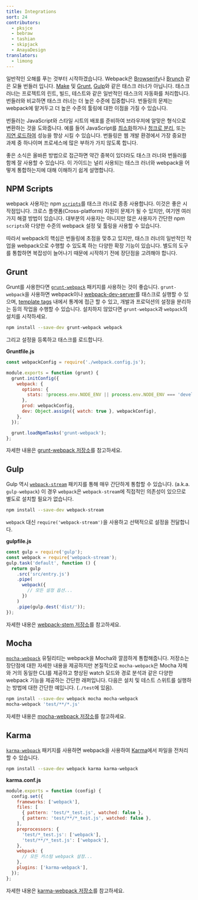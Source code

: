 ```yaml
---
title: Integrations
sort: 24
contributors:
  - pksjce
  - bebraw
  - tashian
  - skipjack
  - AnayaDesign
translators:
  - limong
---
```


일반적인 오해를 푸는 것부터 시작하겠습니다. Webpack은 [Browserify](http://browserify.org/)나 [Brunch](https://brunch.io/) 같은 모듈 번들러 입니다. [Make](https://www.gnu.org/software/make/) 및 [Grunt](https://gruntjs.com/), [Gulp](https://gulpjs.com/)와 같은 태스크 러너가 아닙니다. 태스크 러너는 프로젝트의 린트, 빌드, 테스트와 같은 일반적인 태스크의 자동화를 처리합니다. 번들러와 비교하면 태스크 러너는 더 높은 수준에 집중합니다. 번들링의 문제는 webpack에 맡겨두고 더 높은 수준의 툴링에 대한 이점을 가질 수 있습니다.

번들러는 JavaScript와 스타일 시트의 배포를 준비하여 브라우저에 알맞은 형식으로 변환하는 것을 도와줍니다. 예를 들어 JavaScript를 [최소화](/plugins/terser-webpack-plugin/)하거나 [청크로 분리](/guides/code-splitting), 또는 [지연 로드하여](/guides/lazy-loading) 성능을 향상 시킬 수 있습니다. 번들링은 웹 개발 환경에서 가장 중요한 과제 중 하나이며 프로세스에 많은 부하가 가지 않도록 합니다.

좋은 소식은 올바른 방법으로 접근하면 약간 중복이 있더라도 태스크 러너와 번들러를 함께 잘 사용할 수 있습니다. 이 가이드는 널리 사용되는 태스크 러너와 webpack을 어떻게 통합하는지에 대해 이해하기 쉽게 설명합니다.

## NPM Scripts

webpack 사용자는 npm [`scripts`](https://docs.npmjs.com/misc/scripts)를 태스크 러너로 종종 사용합니다. 이것은 좋은 시작점입니다. 크로스 플랫폼(Cross-platform) 지원이 문제가 될 수 있지만, 여기엔 여러 가지 해결 방법이 있습니다. 대부분의 사용자는 아니지만 많은 사용자가 간단한 npm `scripts`와 다양한 수준의 webpack 설정 및 툴링을 사용할 수 있습니다.

따라서 webpack의 핵심은 번들링에 초점을 맞추고 있지만, 태스크 러너의 일반적인 작업을 webpack으로 수행할 수 있도록 하는 다양한 확장 기능이 있습니다. 별도의 도구를 통합하면 복잡성이 늘어나기 때문에 시작하기 전에 장단점을 고려해야 합니다.

## Grunt

Grunt를 사용한다면 [`grunt-webpack`](https://www.npmjs.com/package/grunt-webpack) 패키지를 사용하는 것이 좋습니다. `grunt-webpack`을 사용하면 webpack이나 [webpack-dev-server](https://github.com/webpack/webpack-dev-server)를 태스크로 실행할 수 있으며, [template tags](https://gruntjs.com/api/grunt.template) 내에서 통계에 접근 할 수 있고, 개발과 프로덕션의 설정을 분리하는 등의 작업을 수행할 수 있습니다. 설치하지 않았다면 `grunt-webpack`과 `webpack`의 설치를 시작하세요.

```bash
npm install --save-dev grunt-webpack webpack
```

그리고 설정을 등록하고 태스크를 로드합니다.

**Gruntfile.js**

```js
const webpackConfig = require('./webpack.config.js');

module.exports = function (grunt) {
  grunt.initConfig({
    webpack: {
      options: {
        stats: !process.env.NODE_ENV || process.env.NODE_ENV === 'development',
      },
      prod: webpackConfig,
      dev: Object.assign({ watch: true }, webpackConfig),
    },
  });

  grunt.loadNpmTasks('grunt-webpack');
};
```

자세한 내용은 [grunt-webpack 저장소](https://github.com/webpack-contrib/grunt-webpack)를 참고하세요.

## Gulp

Gulp 역시 [`webpack-stream`](https://github.com/shama/webpack-stream) 패키지를 통해 매우 간단하게 통합할 수 있습니다. (a.k.a. `gulp-webpack`) 이 경우 `webpack`은 `webpack-stream`에 직접적인 의존성이 있으므로 별도로 설치할 필요가 없습니다.

```bash
npm install --save-dev webpack-stream
```

`webpack` 대신 `require('webpack-stream')`을 사용하고 선택적으로 설정을 전달합니다.

**gulpfile.js**

```js
const gulp = require('gulp');
const webpack = require('webpack-stream');
gulp.task('default', function () {
  return gulp
    .src('src/entry.js')
    .pipe(
      webpack({
        // 모든 설정 옵션...
      })
    )
    .pipe(gulp.dest('dist/'));
});
```

자세한 내용은 [webpack-stem 저장소](https://github.com/shama/webpack-stream)를 참고하세요.

## Mocha

[`mocha-webpack`](https://github.com/zinserjan/mocha-webpack) 유틸리티는 webpack을 Mocha와 깔끔하게 통합해줍니다. 저장소는 장단점에 대한 자세한 내용을 제공하지만 본질적으로 `mocha-webpack`은 Mocha 자체와 거의 동일한 CLI를 제공하고 향상된 watch 모드와 경로 분석과 같은 다양한 webpack 기능을 제공하는 간단한 래퍼입니다. 다음은 설치 및 테스트 스위트를 실행하는 방법에 대한 간단한 예입니다. (`./test`에 있음).

```bash
npm install --save-dev webpack mocha mocha-webpack
mocha-webpack 'test/**/*.js'
```

자세한 내용은 [mocha-webpack 저장소](https://github.com/zinserjan/mocha-webpack)를 참고하세요.

## Karma

[`karma-webpack`](https://github.com/webpack-contrib/karma-webpack) 패키지를 사용하면 webpack을 사용하여 [Karma](https://karma-runner.github.io/1.0/index.html)에서 파일을 전처리할 수 있습니다.

```bash
npm install --save-dev webpack karma karma-webpack
```

**karma.conf.js**

```js
module.exports = function (config) {
  config.set({
    frameworks: ['webpack'],
    files: [
      { pattern: 'test/*_test.js', watched: false },
      { pattern: 'test/**/*_test.js', watched: false },
    ],
    preprocessors: {
      'test/*_test.js': ['webpack'],
      'test/**/*_test.js': ['webpack'],
    },
    webpack: {
      // 모든 커스텀 webpack 설정...
    },
    plugins: ['karma-webpack'],
  });
};
```

자세한 내용은 [karma-webpack 저장소](https://github.com/webpack-contrib/karma-webpack)를 참고하세요.
